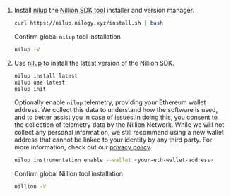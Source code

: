 1. Install [nilup](/nilup) the [Nillion SDK tool](/nillion-sdk-and-tools#nillion-sdk-tools) installer and version manager.

   ```bash
   curl https://nilup.nilogy.xyz/install.sh | bash
   ```

   Confirm global `nilup` tool installation

   ```bash
   nilup -V
   ```

2. Use [nilup](/nilup) to install the latest version of the Nillion SDK.

   ```bash
   nilup install latest
   nilup use latest
   nilup init
   ```

   Optionally enable `nilup` telemetry, providing your Ethereum wallet address. We collect this data to understand how the software is used, and to better assist you in case of issues.In doing this, you consent to the collection of telemetry data by the Nillion Network. While we will not collect any personal information, we still recommend using a new wallet address that cannot be linked to your identity by any third party.
   For more information, check out our [privacy policy](https://nillion.com/privacy/).

   ```bash
   nilup instrumentation enable --wallet <your-eth-wallet-address>
   ```

   Confirm global Nillion tool installation

   ```bash
   nillion -V
   ```
